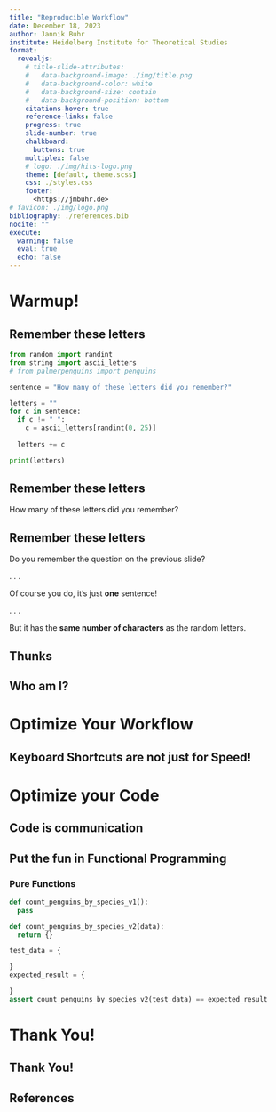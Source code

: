 ```yaml
---
title: "Reproducible Workflow"
date: December 18, 2023
author: Jannik Buhr
institute: Heidelberg Institute for Theoretical Studies
format:
  revealjs: 
    # title-slide-attributes:
    #   data-background-image: ./img/title.png
    #   data-background-color: white
    #   data-background-size: contain
    #   data-background-position: bottom
    citations-hover: true
    reference-links: false
    progress: true
    slide-number: true
    chalkboard: 
      buttons: true
    multiplex: false
    # logo: ./img/hits-logo.png
    theme: [default, theme.scss]
    css: ./styles.css
    footer: |
      <https://jmbuhr.de>
# favicon: ./img/logo.png
bibliography: ./references.bib
nocite: ""
execute:
  warning: false
  eval: true
  echo: false
---
```


# Warmup!

## Remember these letters

```python
from random import randint
from string import ascii_letters
# from palmerpenguins import penguins
```

```python
sentence = "How many of these letters did you remember?"

letters = ""
for c in sentence:
  if c != " ":
    c = ascii_letters[randint(0, 25)]
      
  letters += c

print(letters)
```

<!-- TODO: add timmer -->

## Remember these letters

How many of these letters did you remember?

## Remember these letters

Do you remember the question on the previous slide?

. . .

Of course you do, it's just **one** sentence!

. . .

But it has the **same number of characters** as the random letters.

## Thunks

## Who am I?

# Optimize Your Workflow

## Keyboard Shortcuts are not just for Speed!

# Optimize your Code

## Code is communication

## Put the fun in Functional Programming

### Pure Functions

```python
def count_penguins_by_species_v1():
  pass
```


```python
def count_penguins_by_species_v2(data):
  return {}
```


```python
test_data = {

}
expected_result = {

}
assert count_penguins_by_species_v2(test_data) == expected_result
```

# Thank You!

## Thank You!

## References

:::{#refs}
:::


